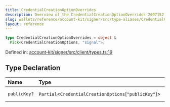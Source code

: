 ```yaml
---
title: CredentialCreationOptionOverrides
description: Overview of the CredentialCreationOptionOverrides 2097152
slug: wallets/reference/account-kit/signer/src/type-aliases/CredentialCreationOptionOverrides
layout: reference
---
```


```ts
type CredentialCreationOptionOverrides = object &
  Pick<CredentialCreationOptions, "signal">;
```

Defined in: [account-kit/signer/src/client/types.ts:19](https://github.com/alchemyplatform/aa-sdk/blob/923a52171f7246172caf350853843e6680197da9/account-kit/signer/src/client/types.ts#L19)

## Type Declaration

| Name         | Type                                                    | Defined in                                                                                                                                                                      |
| :----------- | :------------------------------------------------------ | :------------------------------------------------------------------------------------------------------------------------------------------------------------------------------ |
| `publicKey?` | `Partial`\<`CredentialCreationOptions`\[`"publicKey"`]> | [account-kit/signer/src/client/types.ts:20](https://github.com/alchemyplatform/aa-sdk/blob/923a52171f7246172caf350853843e6680197da9/account-kit/signer/src/client/types.ts#L20) |
